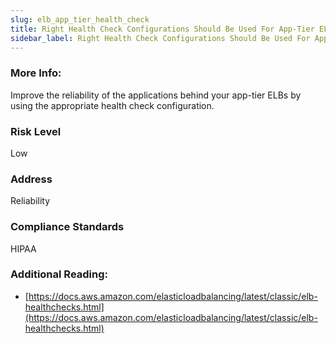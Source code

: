 ```yaml
---
slug: elb_app_tier_health_check
title: Right Health Check Configurations Should Be Used For App-Tier ELBs
sidebar_label: Right Health Check Configurations Should Be Used For App-Tier ELBs
---
```


### More Info:

Improve the reliability of the applications behind your app-tier ELBs by using the appropriate health check configuration.

### Risk Level

Low

### Address

Reliability

### Compliance Standards

HIPAA


### Additional Reading:

- [https://docs.aws.amazon.com/elasticloadbalancing/latest/classic/elb-healthchecks.html](https://docs.aws.amazon.com/elasticloadbalancing/latest/classic/elb-healthchecks.html) 


